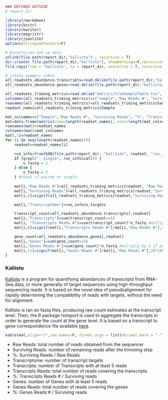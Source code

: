 ```r

### DEFINED OUTSIDE
# report_dir

library(rmarkdown)
library(knitr)
library(hwriter)
library(magrittr)
library(jsonlite)
options(stringsAsFactors=F)

# Directories and cp data
unlink(file.path(report_dir,"kallisto") , recursive = T)
dir.create( file.path(report_dir,"kallisto"), showWarnings=F,recursive=T)
file.copy(from = "kallisto", to = report_dir, overwrite = T, recursive = T)

# Create summary table
all_readsets_abundance.transcripts=read.delim(file.path(report_dir,"kallisto/All_readsets/all_readsets.abundance_transcripts.csv"), as.is=T, check.names = FALSE) #to allow the use of dash in sample names
all_readsets_abundance.genes=read.delim(file.path(report_dir,"kallisto/All_readsets/all_readsets.abundance_genes.csv"), as.is=T, check.names = FALSE)

all_readsets_triming_metrics=read.delim("metrics/trimSampleTable.tsv", as.is=T)
colnames(all_readsets_triming_metrics)=c("Sample","Raw Reads #", "Surviving Reads #","Surviving Reads %")
rownames(all_readsets_triming_metrics)=all_readsets_triming_metrics$Sample
readset_names=all_readsets_triming_metrics$Sample

mat_colnames=c("Sample","Raw Reads #", "Surviving Reads", "%", "Transcriptome", "Transcripts", "Transcripts Reads #","%", "Genes", "Genes Reads #","%")
mat=data.frame(matrix(nrow=length(readset_names), ncol=length(mat_colnames)))
rownames(mat)=readset_names
colnames(mat)=mat_colnames
mat[,1]=readset_names
for (i in seq(length(readset_names))){
    readset=readset_names[i]

    run_info=fromJSON(file.path(report_dir, "kallisto", readset, "run_info.json"))
    if (grepl("--single", run_info$call)) {
        n_fastq = 1
    } else {
        n_fastq = 2
    } #check if paired or single
    
    mat[i,"Raw Reads #"]=all_readsets_triming_metrics[readset, "Raw Reads #"]
    mat[i,"Surviving Reads"]=all_readsets_triming_metrics[readset,"Surviving Reads #"]
    mat[i,4]=signif(all_readsets_triming_metrics[readset,"Surviving Reads %"],3)

    mat[i,"Transcriptome"]=run_info$n_targets

    transcript_count=all_readsets_abundance.transcripts[,readset]
    mat[i,"Transcripts"]=sum(transcript_count>=5)
    mat[i, "Transcripts Reads #"]=sum(transcript_count)*n_fastq #multiply by 2 if paired
    mat[i,8]=signif(mat[i,"Transcripts Reads #"]/mat[i,"Raw Reads #"],3)*100

    gene_count=all_readsets_abundance.genes[,readset]
    mat[i,"Genes"]=sum(gene_count>=5)
    mat[i,"Genes Reads #"]=sum(gene_count)*n_fastq #multiply by 2 if paired
    mat[i,11]=signif(mat[i,"Genes Reads #"]/mat[i,"Raw Reads #"],3)*100
}

```

### Kallisto

[Kallisto](https://pachterlab.github.io/kallisto/about) is a program for quantifying abundances of transcripts from RNA-Seq data, or more generally of target sequences using high-throughput sequencing reads. It is based on the novel idea of pseudoalignment for rapidly determining the compatibility of reads with targets, without the need for alignment.

Kallisto is ran on fastq files, producing raw count estimates at the transcript level. Then, the R package tximport is used to aggregate the transcripts in order to generate the count at the gene level. It is based on a transcript to gene correspondence file available [here](Mus_musculus.GRCm38.Ensembl83.tx2gene).


```r
kable(mat,align="r",row.names=F, format.args = list(decimal.mark = ".", big.mark = ","))

```


* Raw Reads: total number of reads obtained from the sequencer
* Surviving Reads: number of remaining reads after the trimming step
* %: Surviving Reads / Raw Reads
* Transcriptome: number of transcript targets
* Transcripts: number of Transcripts with at least 5 reads
* Transcripts Reads: total number of reads covering the transcripts
* %: Transcripts Reads # / Surviving reads
* Genes: number of Genes with at least 5 reads
* Genes Reads: total number of reads covering the genes
* %: Genes Reads # / Surviving reads

